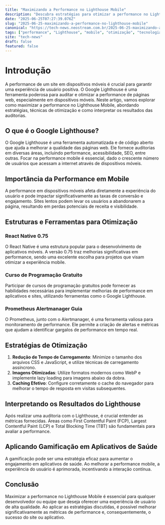 ```yaml
---
title: "Maximizando a Performance no Lighthouse Mobile"
description: "Descubra estratégias para otimizar a performance no Lighthouse Mobile e melhorar a experiência de usuário. Aprenda a aplicar técnicas eficazes e mensurar resultados."
date: "2025-06-25T07:27:39.076Z"
slug: "2025-06-25-maximizando-a-performance-no-lighthouse-mobile"
canonical: "https://tech-news.neostream.com.br/2025-06-25-maximizando-a-performance-no-lighthouse-mobile"
tags: ["performance", "Lighthouse", "mobile", "otimização", "tecnologia"]
site: "tech-news"
draft: false
featured: false
---
```


# Introdução

A performance de um site em dispositivos móveis é crucial para garantir uma experiência de usuário positiva. O Google Lighthouse é uma ferramenta poderosa para auditar e otimizar a performance de páginas web, especialmente em dispositivos móveis. Neste artigo, vamos explorar como maximizar a performance no Lighthouse Mobile, abordando estratégias, técnicas de otimização e como interpretar os resultados das auditorias.

## O que é o Google Lighthouse?

O Google Lighthouse é uma ferramenta automatizada e de código aberto que ajuda a melhorar a qualidade das páginas web. Ele fornece auditorias em diversas áreas, incluindo performance, acessibilidade, SEO, entre outras. Focar na performance mobile é essencial, dado o crescente número de usuários que acessam a internet através de dispositivos móveis.

## Importância da Performance em Mobile

A performance em dispositivos móveis afeta diretamente a experiência do usuário e pode impactar significativamente as taxas de conversão e engajamento. Sites lentos podem levar os usuários a abandonarem a página, resultando em perdas potenciais de receita e visibilidade.

## Estruturas e Ferramentas para Otimização

### React Native 0.75

O React Native é uma estrutura popular para o desenvolvimento de aplicativos móveis. A versão 0.75 traz melhorias significativas em performance, sendo uma excelente escolha para projetos que visam otimizar a experiência mobile.

### Curso de Programação Gratuito

Participar de cursos de programação gratuitos pode fornecer as habilidades necessárias para implementar melhorias de performance em aplicativos e sites, utilizando ferramentas como o Google Lighthouse.

### Prometheus Alertmanager Guia

O Prometheus, junto com o Alertmanager, é uma ferramenta valiosa para monitoramento de performance. Ele permite a criação de alertas e métricas que ajudam a identificar gargalos de performance em tempo real.

## Estratégias de Otimização

1. **Redução de Tempo de Carregamento**: Minimize o tamanho dos arquivos CSS e JavaScript, e utilize técnicas de carregamento assíncrono.
2. **Imagens Otimizadas**: Utilize formatos modernos como WebP e implemente lazy loading para imagens abaixo da dobra.
3. **Caching Efetivo**: Configure corretamente o cache do navegador para melhorar o tempo de resposta em visitas subsequentes.

## Interpretando os Resultados do Lighthouse

Após realizar uma auditoria com o Lighthouse, é crucial entender as métricas fornecidas. Áreas como First Contentful Paint (FCP), Largest Contentful Paint (LCP) e Total Blocking Time (TBT) são fundamentais para avaliar a performance.

## Aplicando Gamificação em Aplicativos de Saúde

A gamificação pode ser uma estratégia eficaz para aumentar o engajamento em aplicativos de saúde. Ao melhorar a performance mobile, a experiência do usuário é aprimorada, incentivando a interação contínua.

## Conclusão

Maximizar a performance no Lighthouse Mobile é essencial para qualquer desenvolvedor ou equipe que deseja oferecer uma experiência de usuário de alta qualidade. Ao aplicar as estratégias discutidas, é possível melhorar significativamente as métricas de performance e, consequentemente, o sucesso do site ou aplicativo.